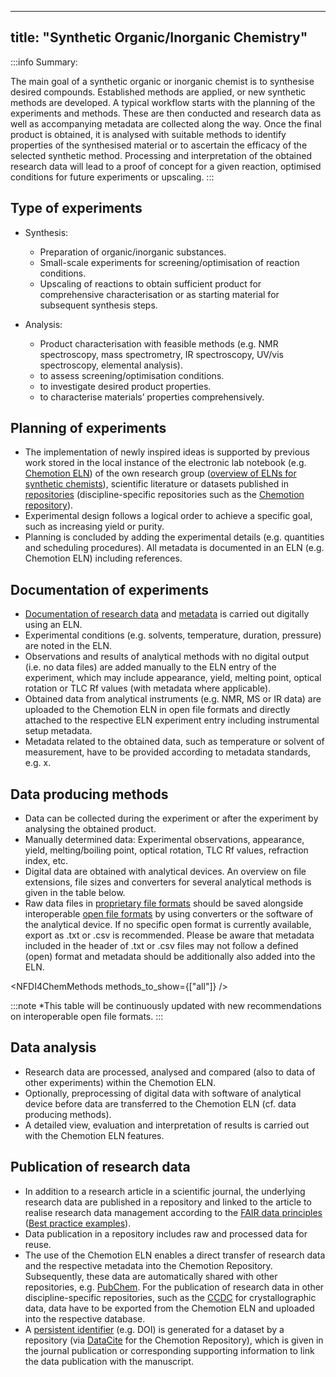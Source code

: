 
---
title: "Synthetic Organic/Inorganic Chemistry"
---

:::info Summary:

The main goal of a synthetic organic or inorganic chemist is to synthesise desired compounds. Established methods are applied, or new synthetic methods are developed. A typical workflow starts with the planning of the experiments and methods. These are then conducted and research data as well as accompanying metadata are collected along the way. Once the final product is obtained, it is analysed with suitable methods to identify properties of the synthesised material or to ascertain the efficacy of the selected synthetic method. Processing and interpretation of the obtained research data will lead to a proof of concept for a given reaction, optimised conditions for future experiments or upscaling.
:::

## Type of experiments

- Synthesis: 
    - Preparation of organic/inorganic substances.
    - Small-scale experiments for screening/optimisation of reaction conditions.
    - Upscaling of reactions to obtain sufficient product for comprehensive characterisation or as starting material for subsequent synthesis steps.


- Analysis:
    - Product characterisation with feasible methods (e.g. NMR spectroscopy, mass spectrometry, IR spectroscopy, UV/vis spectroscopy, elemental analysis).
    - to assess screening/optimisation conditions.
    - to investigate desired product properties.
    - to characterise materials’ properties comprehensively.

## Planning of experiments

- The implementation of newly inspired ideas is supported by previous work stored in the local instance of the electronic lab notebook (e.g. [Chemotion ELN](https://www.chemotion.net/chemotionsaurus/index.html)) of the own research group ([overview of ELNs for synthetic chemists](/docs/topics/eln)), scientific literature or datasets published in [repositories](/docs/topics/repositories) (discipline-specific repositories such as the [Chemotion repository](https://www.chemotion-repository.net/welcome)).
- Experimental design follows a logical order to achieve a specific goal, such as increasing yield or purity.
- Planning is concluded by adding the experimental details (e.g. quantities and scheduling procedures). All metadata is documented in an ELN (e.g. Chemotion ELN) including references.

## Documentation of experiments

- [Documentation of research data](/docs/data/data_documentation) and [metadata](/docs/topics/metadata) is carried out digitally using an ELN.
- Experimental conditions (e.g. solvents, temperature, duration, pressure) are noted in the ELN.
- Observations and results of analytical methods with no digital output (i.e. no data files) are added manually to the ELN entry of the experiment, which may include appearance, yield, melting point, optical rotation or TLC Rf values (with metadata where applicable).
- Obtained data from analytical instruments (e.g. NMR, MS or IR data) are uploaded to the Chemotion ELN in open file formats and directly attached to the respective ELN experiment entry including instrumental setup metadata.
- Metadata related to the obtained data, such as temperature or solvent of measurement, have to be provided according to metadata standards, e.g. x.

## Data producing methods

- Data can be collected during the experiment or after the experiment by analysing the obtained product.
- Manually determined data: Experimental observations, appearance, yield, melting/boiling point, optical rotation, TLC Rf values, refraction index, etc.
- Digital data are obtained with analytical devices. An overview on file extensions, file sizes and converters for several analytical methods is given in the table below.
- Raw data files in [proprietary file formats](/docs/topics/format_standards) should be saved alongside interoperable [open file formats](/docs/topics/format_standards) by using converters or the software of the analytical device. If no specific open format is currently available, export as .txt or .csv is recommended. Please be aware that metadata included in the header of .txt or .csv files may not follow a defined (open) format and metadata should be additionally also added into the ELN.

<NFDI4ChemMethods methods_to_show={["all"]} />

:::note *This table will be continuously updated with new recommendations on interoperable open file formats.
:::

## Data analysis

- Research data are processed, analysed and compared (also to data of other experiments) within the Chemotion ELN.
- Optionally, preprocessing of digital data with software of analytical device before data are transferred to the Chemotion ELN (cf. data producing methods).
- A detailed view, evaluation and interpretation of results is carried out with the Chemotion ELN features.

## Publication of research data

- In addition to a research article in a scientific journal, the underlying research data are published in a repository and linked to the article to realise research data management according to the [FAIR data principles](/docs/topics/fair) ([Best practice examples](/docs/topics/best_practice)).
- Data publication in a repository includes raw and processed data for reuse.
- The use of the Chemotion ELN enables a direct transfer of research data and the respective metadata into the Chemotion Repository. Subsequently, these data are automatically shared with other repositories, e.g. [PubChem](https://pubchem.ncbi.nlm.nih.gov/). For the publication of research data in other discipline-specific repositories, such as the [CCDC](https://www.ccdc.cam.ac.uk/) for crystallographic data, data have to be exported from the Chemotion ELN and uploaded into the respective database.
- A [persistent identifier](/docs/topics/pid) (e.g. DOI) is generated for a dataset by a repository (via [DataCite](https://datacite.org/) for the Chemotion Repository), which is given in the journal publication or corresponding supporting information to link the data publication with the manuscript.
